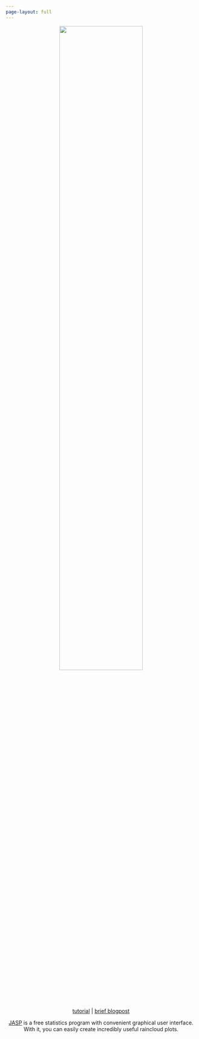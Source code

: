 ```yaml
---
page-layout: full
---
```


<div style="text-align: center;">

<img src="./pictures/raincloudPoster.jpeg" width="66%" />

[tutorial](https://www.youtube.com/watch?v=AAdXUAl_w6E){target="_blank"} | 
[brief blogpost](https://jasp-stats.org/2024/07/26/raincloud-plots-in-jasp-incredibly-useful-surprisingly-easy/){target="_blank"}



[JASP](https://jasp-stats.org/){target="_blank"} is a free statistics program with convenient graphical user interface.  
With it, you can easily create incredibly useful raincloud plots.
</div>
